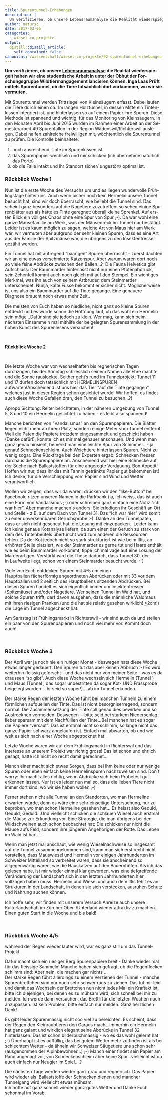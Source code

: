 ```yaml
---
title: Spurentunnel-Erhebungen
description: |
  Um verifizieren, ob unsere Lebensraumanalyse die Realität wiederspiegelt haben wir eine studentische Arbeit in unter der Obhut der Forschungsgruppe Wildtiermangagement lancieren können. Inga Laas Prüft mittels Spurentunnel, ob die Tiere tatsächlich dort vorkommen, wo wir sie vermuten.
author: natursc
date: 2017-03-05
categories:
  - wiesel-co-projekte
output:
  distill::distill_article:
    self_contained: false
canonical: /wissenschaft/wiesel-co-projekte/92-spurentunnel-erhebungen
---
```



**<span lang="DE">Um verifizieren, ob unsere [Lebensraumanalyse](LRA)
die Realität wiederspiegelt haben wir eine studentische Arbeit in unter
der Obhut der Forschungsgruppe Wildtiermangagement lancieren können.
Inga Laas Prüft mittels Spurentunnel, ob die Tiere tatsächlich dort
vorkommen, wo wir sie vermuten.</span>**

<span lang="DE">Mit Spurentunnel werden Trittsiegel von Kleinsäugern
erfasst. Dabei laufen die Tiere durch einen ca. 1m langen Holztunnel, in
dessen Mitte ein Tintenkissen integriert ist, und hinterlassen so auf
einem Papier ihre Spuren. Diese Methode ist spannend und wichtig  für
das Monitoring von Kleinsäugern. In den Monaten April bis Juni 2015
wurden im Rahmen einer Arbeit an der Semesterarbeit 49 Spurenfallen in
der Region Wädenswil/Richterswil auslegen. Dabei halfen zahlreiche
freiwilligen mit, wöchtentlich die Spurentunnel zu prüfen. Die Kontrolle
beinhaltete:  
</span>

1.  <span lang="DE" style="line-height: 150%;">noch ausreichend Tinte im
    Spurenkissen ist</span>
2.  <span lang="DE">das Spurenpapier wechseln und mir schicken (ich
    übernehme natürlich das Porto)</span>
3.  <span lang="DE">ob die Falle intakt und ihr Standort sicher/
    ungestört/ optimal ist.</span>

### <span lang="DE">Rückblick Woche 1 </span>

<span lang="DE">Nun ist die erste Woche des Versuchs um und es liegen
wundervolle Frühlingstage hinter uns. Auch wenn bisher noch kein
Hermelin unsere Tunnel besucht hat, sind wir doch überrascht, wie
beliebt die Tunnel sind. Das scheint ganz besonders auf die Nagetiere
zuzutreffen: so sehen einige Spurenblätter aus als hätte es Tinte
geregnet: überall kleine Sprenkel. Auf ersten Blick ein völliges Chaos
ohne eine Spur von Spur ;-). Da war wohl eine ganze Mausefamilie am
Werk, was der Mäusedreck im Tunnel nur bestätigt. Leider ist es kaum
möglich zu sagen, welche Art von Maus hier am Werk war, wir vermuten
aber aufgrund der sehr kleinen Spuren, dass es eine Art aus der Familie
der Spitzmäuse war, die übrigens zu den Insektenfresser gezählt
werden.  
  
Ein Tunnel hat mit aufregend "haarigen" Spuren überrascht - zuerst
dachten wir an eine etwas verschmierte Katzenspur. Aber warum waren dort
noch so viele feine Abdrücke zwischen den Ballen...?  Die Fauna
Helvetica gibt Aufschluss: Der Baummarder hinterlässt nicht nur einen
Pfotenabdruck, sein Zehenfell kommt auch noch gleich mit auf den
Stempel. Ein wichtiges Merkmal, was ihn auch von seinem Artbruder, dem
Steinmarder unterscheidet. Nunja, kalte Füsse bekommt er sicher nicht.
Möglicherweise ist uns also ein Baummarder auf die Tinte gegange. Eine
genauere Diagnose braucht noch etwas mehr Zeit..  
  
Die meisten von Euch haben so niedliche, nicht ganz so kleine Spuren
entdeckt und es wurde schon die Hoffnung laut, ob das wohl ein Hermelin
sein möge...Dafür sind sie jedoch zu klein. Wer mag, kann sich beim
nächsten Einsammeln mal mithilfe der beigelegten Spurensammlung in der
hohen Kunst des Spurenlesens versuchen!</span>

 

**<span lang="DE">Rückblick Woche 2</span>**

 

Die letzte Woche war von wechselhaften bis regnerischen Tagen
durchzogen, bis der Sonntag schliesslich seinem Namen alle Ehre machte
und die Sonne rauslockte. Seither geht's rund im Tunnelprojekt: Tunnel
11 und 17 dürfen doch tatsächlich mit HERMELINSPUREN
aufwarten!Anscheinend ist uns hier das Tier "auf die Tinte gegangen",
welches just in dieser Region schon gesichtet wurde! Wir hoffen, es
findet auch diese Woche Gefallen dran, den Tunnel zu besuchen...?!

Apropo Sichtung: Reiter berichteten, in der näheren Umgebung von Tunnel
5, 8 und 10 ein Hermelin gesichtet zu haben - es leibt also spannend!

Manche berichten von "Vandalismus" an den Spurenpapieren. Die Blätter
liegen nicht mehr an ihrem Platz, sondern einige Meter vom Tunnel
entfernt. Weil die Paten die Papiere trotzdem eingesammelt und geschickt
haben (Danke dafür!), konnte ich es mir mal genauer anschauen. Und wenn
man ganz genau hinsieht, bemerkt man eine leichte Spur von Schimmer...-
ja genau! Schneckenschleim. Auch Weichtiere hinterlassen Spuren. Nicht
zu wenig sogar. Eine Rückfrage bei den Experten ergab: Schnecken fressen
durchaus die Spurenpapiere an. Anscheinend war hier eine Schnecke auf
der Suche nach Ballaststoffen für eine angeregte Verdauung. Bon Appetit!
Hoffen wir nur, dass ihr das mit Tannin getränkte Papier gut bekommen
ist! Ich denke, für die Verschleppung vom Papier sind Wind und Wetter
verantwortlich.

Wollen wir zeigen, dass wir da waren, drücken wir den "like-Button" bei
Facebook, ritzen unseren Namen in die Parkbank (ja, ich weiss, das ist
auch eine Form von Vandalismus ;-) oder schreiben ganz einfach eine
Notiz "ich war hier". Aber manche machen\`s anders: Sie erledigen ihr
Geschäft an Ort und Stelle - z.B. auf dem Dach von Tunnel 31. Das "Ich
war hier" wird somit zu einer unverkennbaren Geruchsprobe :-). Danke an
den Tunnelpaten, dass er sich nicht gescheut hat, die Losung mit
einzupacken.  Leider kann ich keine genaue Kotanalyse liefern, da zum
einen der Geruch zu stark von dem des Tintenbeutels übertüncht wird zum
anderen die Ressourcen fehlen. Da der Kot jedoch nicht so stark
strukturiert ist wie beim Iltis, an erhöhter Stelle platziert, wie der
Steinmarder es gerne tut und Haare enthält wie es beim Baummarder
vorkommt, tippe ich mal vage auf eine Losung der
Marderartigen. Verstärkt wird die These dadurch, dass Tunnel 30, der
in Laufweite liegt, schon von einem Steinmarder besucht wurde. :-)

Viele von Euch entdecken Spuren mit 4-5 um einen
Hauptballen fächerförmig angeordneten Abdrücken oder mit 33 vor dem
Hauptballen und 2 seitlich des Hauptballens sitzenden Abdrücken. Bei
diesen Spuren handelt es sich eigentlich immer um Insektenfresser
(Spitzmäuse) und/oder Nagetiere. Wer seinen Tunnel im Wald hat, und
solche Spuren trifft, darf davon ausgehen, dass die männliche Waldmaus
mit ihren riesigen Pranken (und die hat sie relativ gesehen wirklich!
<span style="text-decoration: underline;">&gt;</span>2cm!) die Lage im
Tunnel abgecheckt hat.

Am Samstag ist Frühlingsmarkt in Richterswil - wir sind auch da und
stellen ein paar von den Spurenpapieren und noch viel mehr vor. Kommt
doch auch!

 

### Rückblick Woche 3

Der April war ja noch nie ein ruhiger Monat - deswegen hats diese Woche
etwas länger gedauert. Den Spuren tut das aber keinen Abbruch :-) Es
wird weiterhin fleissig geforscht - und das nicht nur von meiner Seite -
was es da draussen "so gibt". Auch diese Woche wechseln sich Hermelin
(Tunnel ) und Maus (Tunnel , das sogar unbestritten da sogar Kot- UND
Frassprobe beigelegt wurden - Ihr seid so super!) ...ab im Tunnel
erkunden.

Der starke Regen der letzten Woche führt bei manchen Tunneln zu einem
förmlichen aufquellen der Tinte. Das ist nicht besorgniserregend,
sondern normal. Die Zusammensetzung der Tinte soll genau dies bewirken
und so Austrocknen vermeiden. Deswegen  - bitte seid bei starkem
Niederschlag lieber sparsam mit dem Nachfülllen der Tinte...Bei manchen
hat es sogar die Papiere "versaut". Das ist erstmal nicht so schlimm, so
lange nicht das ganze Papier schwarz angelaufen ist. Einfach mal
abwarten, ob und wie weit es sich nach einer Woche abgetrocknet hat.

Letzte Woche waren wir auf dem Frühlingsmarkt in Richterswil und das
Interesse an unserem Projekt war richtig gross! Das ist schön und
ehrlich gesagt, hatte ich nicht so recht damit gerechnet...

Manch einer macht sich etwas Sorgen, dass bei ihm keine oder nur wenige
Spuren oder eben einfach keine Hermelinspuren nachzuweisen sind. Don´t
worry: Ihr macht alles richtig, wenn Abdrücke sich beim Probetest gut
erkennen lassen. Nur ist es leider nun mal so, dass die lieben Tiere
nicht immer dort sind, wo wir sie haben wollen ;-)

Ferner stehen nicht alle Tunnel an den Standorten, wo man Hermeline
erwarten würde, denn es wäre eine sehr einseitige Untersuchung, nur zu
beproben, wo man schon Hermeline gesehen hat... Es heisst also Geduld,
Geduld, Geduld...Und vielleicht schicken die schlauen Wiesel auch
erstmal die Mäuse zur Erkundung vor. Eine Strategie, die man übrigens
bei den Wildschweinen auch schon beobachtet hat: Die schicken nur nicht
die Mäuse aufs Feld, sondern ihre jüngeren Angehörigen der Rotte. Das
Leben im Wald ist hart....

Wenn man jetzt mal anschaut, wie wenig Wieselnachweise so insgesamt auf
die Tunnel zusammengekommen sind, kann man sich erst recht nicht
vorstellen, dass Mauswiesel und Hermelin vor einigen Jahrhunderten im
Schweizer Mittelland so verbreitet waren, dass sie anscheinend so
allgegenwärtig waren, wie die Hauskatzen auf den Bauernhöfen. Als ich
das gelesen habe, ist mir wieder einmal klar geworden, was eine
tiefgreifende Veränderung der Landschaft sich in den letzten
Jahrhunderten hier vollzogen haben muss. Hermelin und Wiesel und auch
dem Iltis fehlt es an Strukturen in der Landschaft, in denen sie sich
verstecken, ausruhen Schutz und Nahrung suchen können.

Ich hoffe sehr, wir finden mit unserem Versuch Anreize auch unsere
Kulturlandschaft im Zürcher Ober-/Unterland wieder attraktiv zu
machen...  
Einen guten Start in die Woche und bis bald!

 

### Rückblick Woche 4/5

während der Regen wieder lauter wird, war es ganz still um das
Tunnel-Projekt.

Dafür macht sich ein riesiger Berg Spurenpapiere breit - Danke wieder
mal für das fleissige Sammeln! Manche haben sich gefragt, ob die
Regenflecken schlimm sind: Aber nein, die machen gar nichts ...  
Der starke Regen führt allerdings zu einem Verziehen der Tunnel - manche
Spurenbrettchen sind nur noch sehr schwer raus zu ziehen. Das tut mir
leid und damit das Wechseln der Brettchen nun nicht jedes Mal ein
Kraftakt ist, bitte ich diejenigen, bei denen es zu mühsam wird, sich
schnell bei mir zu melden. Ich werde dann versuchen, das Brettli für die
letzten Wochen noch anzupassen. Ist kein Problem, bitte einfach nur
melden. Ganz herzlichen Dank!  
  
Es gibt leider Spurenmässig nicht soo viel zu bereichten. Es scheint,
dass der Regen den Kleinraubtieren den Garaus macht. Immerhin ein
Hermelin hat ganz galant und wirklich elegant seine Abdrücke in Tunnel
32 hinterlassen. Das ist schon bilderbuchmässig - wo es das wohl gelernt
hat ;-) Überhaupt ist es auffällig, das bei gutem Wetter mehr zu finden
ist als bei schlechtem Wetter - da ähneln wir Schweizer Säugetiere uns
schon sehr (ausgenommen der Alpinbewohner...) ;-) Manch einer findet
sein Papier am Rand angenagt vor, von Schneckenschleim aber keine
Spur...vielleicht ist da auch einfach nur Neugier im Spiel....?  
  
Die nächsten Tage werden wieder ganz grau und regnerisch. Das Papier
wird wieder als  Ballaststoffe der Schnecken dienen und mancher
Tunnelgang wird vielleicht etwas mühsam.  
Ich hoffe auf ganz schnell wieder ganz gutes Wetter und Danke Euch
schonmal im Vorab.

<!--http://wieselundco.ch/wissenschaft/wiesel-co-projekte/92-spurentunnel-erhebungen-->

